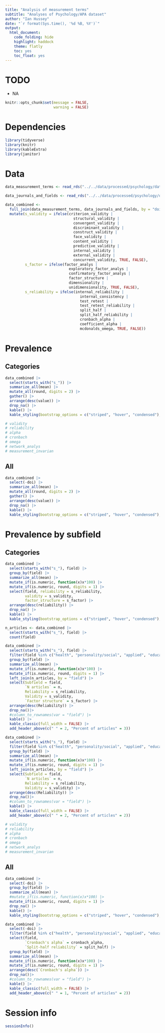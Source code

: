 ```yaml
---
title: "Analysis of measurement terms"
subtitle: "Analyses of Psychology/APA dataset"
author: "Ian Hussey"
date: "`r format(Sys.time(), '%d %B, %Y')`"
output:
  html_document:
    code_folding: hide
    highlight: haddock
    theme: flatly
    toc: yes
    toc_float: yes
---
```


# TODO

- NA

```r

knitr::opts_chunk$set(message = FALSE, 
                      warning = FALSE)

```

# Dependencies

```r

library(tidyverse)
library(knitr)
library(kableExtra)
library(janitor)

```

# Data

```r

data_measurement_terms <- read_rds("../../data/processed/psychology/data_measurement_terms.rds")

data_journals_and_fields <- read_rds("../../data/processed/psychology/data_journals_and_fields.rds")

data_combined <- 
  full_join(data_measurement_terms, data_journals_and_fields, by = "doi") |>
  mutate(s_validity = ifelse(criterion_validity |
                               structural_validity |
                               convergent_validity |
                               discriminant_validity |
                               construct_validity |
                               face_validity |
                               content_validity |
                               predictive_validity |
                               internal_validity |
                               external_validity |
                               concurrent_validity, TRUE, FALSE),
         s_factor = ifelse(factor_analys |
                             exploratory_factor_analys |
                             confirmatory_factor_analys |
                             factor_structure |
                             dimensionality |
                             unidimensionality, TRUE, FALSE),
         s_reliability = ifelse(internal_reliability |
                                  internal_consistency |
                                  test_retest |
                                  test_retest_reliability |
                                  split_half |
                                  split_half_reliability |
                                  cronbach_alpha |
                                  coefficient_alpha |
                                  mcdonalds_omega, TRUE, FALSE))

```

# Prevalence

## Categories

```r

data_combined |>
  select(starts_with("s_")) |>
  summarize_all(mean) |>
  mutate_all(round, digits = 2) |>
  gather() |>
  arrange(desc(value)) |>
  drop_na() |>
  kable() |>
  kable_styling(bootstrap_options = c("striped", "hover", "condensed"), full_width = FALSE)

# validity
# reliability
# alpha
# cronbach
# omega
# network_analys
# measurement_invarian

```

## All

```r

data_combined |>
  select(-doi) |>
  summarize_all(mean) |>
  mutate_all(round, digits = 2) |>
  gather() |>
  arrange(desc(value)) |>
  drop_na() |>
  kable() |>
  kable_styling(bootstrap_options = c("striped", "hover", "condensed"), full_width = FALSE)

```

# Prevalence by subfield

## Categories

```r

data_combined |>
  select(starts_with("s_"), field) |>
  group_by(field) |>
  summarize_all(mean) |>
  mutate_if(is.numeric, function(x)x*100) |>
  mutate_if(is.numeric, round, digits = 1) |>
  select(field, reliability = s_reliability, 
         validity = s_validity, 
         factor_structure = s_factor) |>
  arrange(desc(reliability)) |>
  drop_na() |>
  kable() |>
  kable_styling(bootstrap_options = c("striped", "hover", "condensed"), full_width = FALSE)

n_articles <- data_combined |>
  select(starts_with("s_"), field) |>
  count(field)

data_combined |>
  select(starts_with("s_"), field) |>
  filter(field %in% c("health", "personality/social", "applied", "educational", "clinical", "developmental", "cognitive/experimental")) |>
  group_by(field) |>
  summarize_all(mean) |>
  mutate_if(is.numeric, function(x)x*100) |>
  mutate_if(is.numeric, round, digits = 1) |>
  left_join(n_articles, by = "field") |>
  select(Subfield = field, 
         `N articles` = n,
         Reliability = s_reliability, 
         Validity = s_validity, 
         `Factor structure` = s_factor) |>
  arrange(desc(Reliability)) |>
  drop_na()|>
  #column_to_rownames(var = "field") |>
  kable() |>
  kable_classic(full_width = FALSE) |>
  add_header_above(c(" " = 2, "Percent of articles" = 3))

data_combined |>
  select(starts_with("s_"), field) |>
  filter(field %in% c("health", "personality/social", "applied", "educational", "clinical", "developmental", "cognitive/experimental")) |>
  group_by(field) |>
  summarize_all(mean) |>
  mutate_if(is.numeric, function(x)x*100) |>
  mutate_if(is.numeric, round, digits = 1) |>
  left_join(n_articles, by = "field") |>
  select(Subfield = field, 
         `N articles` = n,
         Reliability = s_reliability, 
         Validity = s_validity) |>
  arrange(desc(Reliability)) |>
  drop_na()|>
  #column_to_rownames(var = "field") |>
  kable() |>
  kable_classic(full_width = FALSE) |>
  add_header_above(c(" " = 2, "Percent of articles" = 2))

# validity
# reliability
# alpha
# cronbach
# omega
# network_analys
# measurement_invarian

```

## All

```r

data_combined |>
  select(-doi) |>
  group_by(field) |>
  summarize_all(mean) |>
  #mutate_if(is.numeric, function(x)x*100) |>
  mutate_if(is.numeric, round, digits = 1) |>
  drop_na() |>
  kable() |>
  kable_styling(bootstrap_options = c("striped", "hover", "condensed"), full_width = FALSE)

data_combined |>
  select(-doi) |>
  filter(field %in% c("health", "personality/social", "applied", "educational", "clinical", "developmental", "cognitive/experimental")) |>
  select(field, 
         `Cronbach's alpha` = cronbach_alpha, 
         `Split-half reliability` = split_half) |>
  group_by(field) |>
  summarize_all(mean) |>
  mutate_if(is.numeric, function(x)x*100) |>
  mutate_if(is.numeric, round, digits = 1) |>
  arrange(desc(`Cronbach's alpha`)) |>
  drop_na()|>
  #column_to_rownames(var = "field") |>
  kable() |>
  kable_classic(full_width = FALSE) |>
  add_header_above(c(" " = 1, "Percent of articles" = 2))

```

# Session info

```r

sessionInfo()

```
